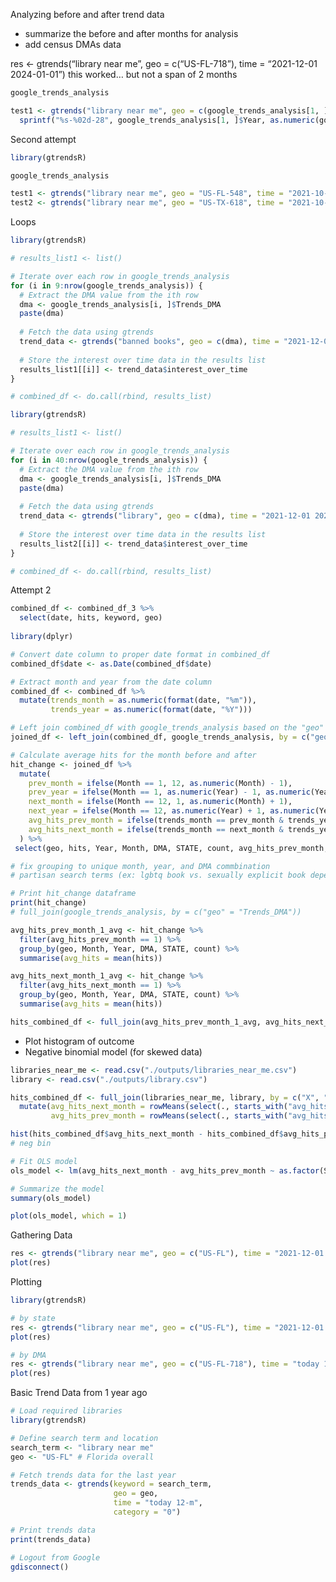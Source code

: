 Analyzing before and after trend data

- summarize the before and after months for analysis
- add census DMAs data

res <- gtrends("library near me", geo = c("US-FL-718"), time = "2021-12-01 2024-01-01")
this worked... but not a span of 2 months

```r
google_trends_analysis

test1 <- gtrends("library near me", geo = c(google_trends_analysis[1, ]$Trends_DMA), time = paste(paste(sprintf("%s-%02s-01", google_trends_analysis[1, ]$Year, google_trends_analysis[1, ]$Month)), paste(
  sprintf("%s-%02d-28", google_trends_analysis[1, ]$Year, as.numeric(google_trends_analysis[1, ]$Month) + 1))))
```

Second attempt
```r
library(gtrendsR)

google_trends_analysis

test1 <- gtrends("library near me", geo = "US-FL-548", time = "2021-10-01 2024-01-01")
test2 <- gtrends("library near me", geo = "US-TX-618", time = "2021-10-01 2024-01-01")
```

Loops
```r
library(gtrendsR)

# results_list1 <- list()

# Iterate over each row in google_trends_analysis
for (i in 9:nrow(google_trends_analysis)) {
  # Extract the DMA value from the ith row
  dma <- google_trends_analysis[i, ]$Trends_DMA
  paste(dma)
  
  # Fetch the data using gtrends
  trend_data <- gtrends("banned books", geo = c(dma), time = "2021-12-01 2024-01-01")
  
  # Store the interest over time data in the results list
  results_list1[[i]] <- trend_data$interest_over_time
}

# combined_df <- do.call(rbind, results_list)
```

```r
library(gtrendsR)

# results_list1 <- list()

# Iterate over each row in google_trends_analysis
for (i in 40:nrow(google_trends_analysis)) {
  # Extract the DMA value from the ith row
  dma <- google_trends_analysis[i, ]$Trends_DMA
  paste(dma)
  
  # Fetch the data using gtrends
  trend_data <- gtrends("library", geo = c(dma), time = "2021-12-01 2024-01-01")
  
  # Store the interest over time data in the results list
  results_list2[[i]] <- trend_data$interest_over_time
}

# combined_df <- do.call(rbind, results_list)
```

Attempt 2
```r
combined_df <- combined_df_3 %>% 
  select(date, hits, keyword, geo)
  
library(dplyr)

# Convert date column to proper date format in combined_df
combined_df$date <- as.Date(combined_df$date)

# Extract month and year from the date column
combined_df <- combined_df %>%
  mutate(trends_month = as.numeric(format(date, "%m")),
         trends_year = as.numeric(format(date, "%Y")))

# Left join combined_df with google_trends_analysis based on the "geo" column
joined_df <- left_join(combined_df, google_trends_analysis, by = c("geo" = "Trends_DMA"))

# Calculate average hits for the month before and after
hit_change <- joined_df %>%
  mutate(
    prev_month = ifelse(Month == 1, 12, as.numeric(Month) - 1),
    prev_year = ifelse(Month == 1, as.numeric(Year) - 1, as.numeric(Year)),
    next_month = ifelse(Month == 12, 1, as.numeric(Month) + 1),
    next_year = ifelse(Month == 12, as.numeric(Year) + 1, as.numeric(Year)),
    avg_hits_prev_month = ifelse(trends_month == prev_month & trends_year == prev_year, 1, 0),
    avg_hits_next_month = ifelse(trends_month == next_month & trends_year == next_year, 1, 0)
  ) %>%
 select(geo, hits, Year, Month, DMA, STATE, count, avg_hits_prev_month, avg_hits_next_month)

# fix grouping to unique month, year, and DMA commbination
# partisan search terms (ex: lgbtq book vs. sexually explicit book depending on political views), banned books week)

# Print hit_change dataframe
print(hit_change)
# full_join(google_trends_analysis, by = c("geo" = "Trends_DMA"))

avg_hits_prev_month_1_avg <- hit_change %>%
  filter(avg_hits_prev_month == 1) %>%
  group_by(geo, Month, Year, DMA, STATE, count) %>%
  summarise(avg_hits = mean(hits))

avg_hits_next_month_1_avg <- hit_change %>%
  filter(avg_hits_next_month == 1) %>%
  group_by(geo, Month, Year, DMA, STATE, count) %>%
  summarise(avg_hits = mean(hits))

hits_combined_df <- full_join(avg_hits_prev_month_1_avg, avg_hits_next_month_1_avg, by = c("geo", "Month", "Year", "DMA", "STATE", "count"), suffix = c("_prev_month", "_next_month"))
```

* Plot histogram of outcome
* Negative binomial model (for skewed data)

```r
libraries_near_me <- read.csv("./outputs/libraries_near_me.csv")
library <- read.csv("./outputs/library.csv")

hits_combined_df <- full_join(libraries_near_me, library, by = c("X", "geo", "Month", "Year", "DMA", "STATE", "count")) %>%
  mutate(avg_hits_next_month = rowMeans(select(., starts_with("avg_hits_next_month")), na.rm = TRUE),
         avg_hits_prev_month = rowMeans(select(., starts_with("avg_hits_prev_month")), na.rm = TRUE))

hist(hits_combined_df$avg_hits_next_month - hits_combined_df$avg_hits_prev_month)
# neg bin

# Fit OLS model
ols_model <- lm(avg_hits_next_month - avg_hits_prev_month ~ as.factor(STATE) + count, data = library)

# Summarize the model
summary(ols_model)

plot(ols_model, which = 1)

```

Gathering Data
```r
res <- gtrends("library near me", geo = c("US-FL"), time = "2021-12-01 2024-01-01")
plot(res)
```

Plotting
```r
library(gtrendsR)

# by state
res <- gtrends("library near me", geo = c("US-FL"), time = "2021-12-01 2024-01-01")
plot(res)

# by DMA
res <- gtrends("library near me", geo = c("US-FL-718"), time = "today 12-m")
plot(res)
```

Basic Trend Data from 1 year ago
```r
# Load required libraries
library(gtrendsR)

# Define search term and location
search_term <- "library near me"
geo <- "US-FL" # Florida overall

# Fetch trends data for the last year
trends_data <- gtrends(keyword = search_term, 
                       geo = geo, 
                       time = "today 12-m", 
                       category = "0")

# Print trends data
print(trends_data)

# Logout from Google
gdisconnect()
```